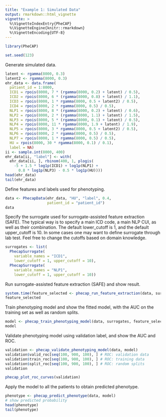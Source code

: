 ```yaml
---
title: "Example 1: Simulated Data"
output: rmarkdown::html_vignette
vignette: >
  %\VignetteIndexEntry{PheCAP}
  %\VignetteEngine{knitr::rmarkdown}
  %\VignetteEncoding{UTF-8}
---
```


```r
library(PheCAP)
```

```r
set.seed(123)
```

Generate simulated data.

```r
latent <- rgamma(8000, 0.3)
latent2 <- rgamma(8000, 0.3)
ehr_data <- data.frame(
  patient_id = 1:8000,
  ICD1 = rpois(8000, 7 * (rgamma(8000, 0.2) + latent) / 0.5),
  ICD2 = rpois(8000, 6 * (rgamma(8000, 0.8) + latent) / 1.1),
  ICD3 = rpois(8000, 1 * rgamma(8000, 0.5 + latent2) / 0.5),
  ICD4 = rpois(8000, 2 * rgamma(8000, 0.5) / 0.5),
  NLP1 = rpois(8000, 8 * (rgamma(8000, 0.2) + latent) / 0.6),
  NLP2 = rpois(8000, 2 * (rgamma(8000, 1.1) + latent) / 1.5),
  NLP3 = rpois(8000, 5 * (rgamma(8000, 0.1) + latent) / 0.5),
  NLP4 = rpois(8000, 11 * rgamma(8000, 1.9 + latent) / 1.9),
  NLP5 = rpois(8000, 3 * rgamma(8000, 0.5 + latent2) / 0.5),
  NLP6 = rpois(8000, 2 * rgamma(8000, 0.5) / 0.5),
  NLP7 = rpois(8000, 1 * rgamma(8000, 0.5) / 0.5),
  HU = rpois(8000, 30 * rgamma(8000, 0.1) / 0.1),
  label = NA)
ii <- sample.int(8000, 400)
ehr_data[ii, "label"] <- with(
  ehr_data[ii, ], rbinom(400, 1, plogis(
    -5 + 1.5 * log1p(ICD1) + log1p(NLP1) +
      0.8 * log1p(NLP3) - 0.5 * log1p(HU))))
head(ehr_data)
tail(ehr_data)
```

Define features and labels used for phenotyping.

```r
data <- PhecapData(ehr_data, "HU", "label", 0.4, 
                   patient_id = "patient_id")
data
```

Specify the surrogate used for surrogate-assisted feature extraction (SAFE). The typical way is to specify a main ICD code, a main NLP CUI, as well as their combination. The default lower_cutoff is 1, and the default upper_cutoff is 10. In some cases one may want to define surrogate through lab test. Feel free to change the cutoffs based on domain knowledge.

```r
surrogates <- list(
  PhecapSurrogate(
    variable_names = "ICD1",
    lower_cutoff = 1, upper_cutoff = 10),
  PhecapSurrogate(
    variable_names = "NLP1",
    lower_cutoff = 1, upper_cutoff = 10))
```

Run surrogate-assisted feature extraction (SAFE) and show result.

```r
system.time(feature_selected <- phecap_run_feature_extraction(data, surrogates))
feature_selected
```

Train phenotyping model and show the fitted model, with the AUC on the training set as well as random splits.

```r
model <- phecap_train_phenotyping_model(data, surrogates, feature_selected)
model
```

Validate phenotyping model using validation label, and show the AUC and ROC.

```r
validation <- phecap_validate_phenotyping_model(data, model)
validation$valid_roc[seq(100, 900, 100), ] # ROC: validation data
validation$train_roc[seq(100, 900, 100), ] # ROC: training data
validation$split_roc[seq(100, 900, 100), ] # ROC: random splits
validation
```

```r
phecap_plot_roc_curves(validation)
```

Apply the model to all the patients to obtain predicted phenotype.

```r
phenotype <- phecap_predict_phenotype(data, model)
# show predicted probability
head(phenotype)
tail(phenotype)
```

